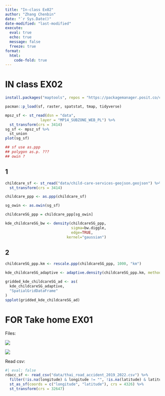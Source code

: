 ```yaml
---
title: "In-class Ex02"
author: "Zhang Chenbin"
date: "`r Sys.Date()"
date-modified: "last-modified"
execute: 
  eval: true
  echo: true
  message: false
  freeze: true
format: 
  html:
    code-fold: true
---
```


# IN class EX02

```r
install.packages("maptools", repos = "https://packagemanager.posit.co/cran/2023-10-13")
```

```r
pacman::p_load(sf, raster, spatstat, tmap, tidyverse)
```

```r
mpsz_sf <- st_read(dsn = "data", 
                layer = "MP14_SUBZONE_WEB_PL") %>%
  st_transform(crs = 3414)
sg_sf <- mpsz_sf %>%
  st_union
plot(sg_sf)
```

```r
## sf use as.ppp
## polygon as.p. ???
## owin ?
```

## 1

```r
childcare_sf <- st_read("data/child-care-services-geojson.geojson") %>%
  st_transform(crs = 3414)
```

```r
childcare_ppp <- as.ppp(childcare_sf)
```

```r
sg_owin <- as.owin(sg_sf)
```

```r
childcareSG_ppp = childcare_ppp[sg_owin]
```

```r
kde_childcareSG_bw <- density(childcareSG_ppp,
                              sigma=bw.diggle,
                              edge=TRUE,
                            kernel="gaussian") 
```

## 2

```r
childcareSG_ppp.km <- rescale.ppp(childcareSG_ppp, 1000, "km")

kde_childcareSG_adaptive <- adaptive.density(childcareSG_ppp.km, method="kernel")

gridded_kde_childcareSG_ad <- as(
  kde_childcareSG_adaptive,
  "SpatialGridDataFrame"
)
spplot(gridded_kde_childcareSG_ad)
```

# FOR Take home EX01

Files:

![](images/1061f4976a81ec8df75a411b2d64855.jpg)

![](images/4fcdd0dc2beadf32d10f1e61a7a25ea.png)

Read csv:

```r
#| eval: false
rdacc_sf <- read_csv("data/thai_road_accident_2019_2022.csv") %>%
  filter(!is.na(longitude) & longitude != "", !is.na(latitude) & latitude != "") %>%
  st_as_sf(coords = c("longitude", "latitude"), crs = 4326) %>%
  st_transform(crs = 32647)

```

